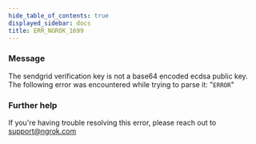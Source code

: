 ```yaml
---
hide_table_of_contents: true
displayed_sidebar: docs
title: ERR_NGROK_1699
---
```


### Message

The sendgrid verification key is not a base64 encoded ecdsa public key. The following error was encountered while trying to parse it: "`ERROR`"

### Further help

If you're having trouble resolving this error, please reach out to [support@ngrok.com](mailto:support@ngrok.com?subject=Help%20with%20ERR_NGROK_1699)
